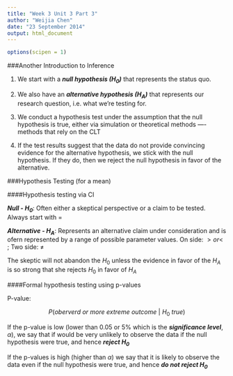 ```yaml
---
title: "Week 3 Unit 3 Part 3"
author: "Weijia Chen"
date: "23 September 2014"
output: html_document
---
```


```r
options(scipen = 1)
```

###Another Introduction to Inference

1. We start with a ***null hypothesis $\left ( H_{0} \right )$*** that represents the status quo.

2. We also have an ***alternative hypothesis $\left ( H_{A} \right )$*** that represents our research question, i.e. what we're testing for.

3. We conduct a hypothesis test under the assumption that the null hypothesis is true, either via simulation or theoretical methods ---- methods that rely on the CLT 

4. If the test results suggest that the data do not provide convincing evidence for the alternative hypothesis, we stick with the null hypothesis. If they do, then we reject the null hypothesis in favor of the alternative.

###Hypothesis Testing (for a mean)

####Hypothesis testing via CI

***Null - $H_{0}$***: Often either a skeptical perspective or a claim to be tested. Always start with $=$

***Alternative - $H_{A}$***: Represents an alternative claim under consideration and is ofern represented by a range of possible parameter values. On side: $> or  <$ ; Two side: $\ne$

The skeptic will not abandon the $H_{0}$ unless the evidence in favor of the $H_{A}$ is so strong that she rejects $H_{0}$ in favor of $H_{A}$

####Formal hypothesis testing using p-values

P-value:

$$P \left( oberverd \ or \ more \ extreme \ outcome \ | \ H_{0} \ true \right)$$

If the p-value is low (lower than 0.05 or 5% which is the ***significance level***, $\alpha$), we say that if would be very unlikely to observe the data if the null hypothesis were true, and hence ***reject $H_{0}$***

If the p-values is high (higher than $\alpha$) we say that it is likely to observe the data even if the null hypothesis were true, and hence ***do not reject $H_{0}$***

